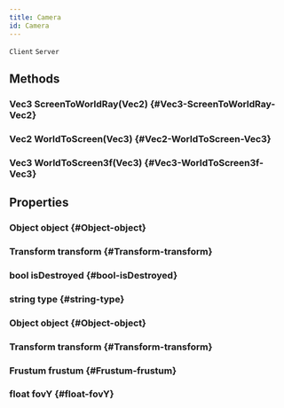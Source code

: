 ```yaml
---
title: Camera
id: Camera
---
```

`Client`
`Server`

## Methods

### Vec3 ScreenToWorldRay(Vec2) {#Vec3-ScreenToWorldRay-Vec2}

### Vec2 WorldToScreen(Vec3) {#Vec2-WorldToScreen-Vec3}

### Vec3 WorldToScreen3f(Vec3) {#Vec3-WorldToScreen3f-Vec3}

## Properties

### Object object {#Object-object}

### Transform transform {#Transform-transform}

### bool isDestroyed {#bool-isDestroyed}

### string type {#string-type}

### Object object {#Object-object}

### Transform transform {#Transform-transform}

### Frustum frustum {#Frustum-frustum}

### float fovY {#float-fovY}

